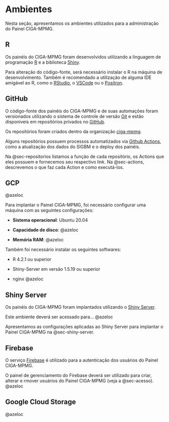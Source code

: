 # Ambientes

Nesta seção, apresentamos os ambientes utilizados para a administração do Painel CIGA-MPMG.

## R

Os painéis do CIGA-MPMG foram desenvolvidos utilizando a linguagem de programação [R](https://www.r-project.org/) e a biblioteca [Shiny](https://shiny.posit.co/).

Para alteração do código-fonte, será necessário instalar o R na máquina de desenvolvimento. Também é recomendado a utilização de alguma IDE amigável ao R, como o [RStudio](https://posit.co/download/rstudio-desktop/), o [VSCode](https://code.visualstudio.com/) ou o [Positron](https://positron.posit.co/).

## GitHub

O código-fonte dos painéis do CIGA-MPMG e de suas automações foram versionados utilizando o sistema de controle de versão [Git](https://git-scm.com/) e estão disponíveis em repositórios privados no [GitHub](https://github.com/).

Os repositórios foram criados dentro da organização [ciga-mpmg](https://github.com/ciga-mpmg).

Alguns repositórios possuem processos automatizados via [Github Actions](https://github.com/features/actions), como a atualização dos dados do SIGBM e o deploy dos painéis.

Na @sec-repositorios listamos a função de cada repositório, os Actions que eles possuem e fornecemos seu respectivo link. Na @sec-actions, descrevemos o que faz cada Action e como executá-los.

## GCP

@azeloc

Para implantar o Painel CIGA-MPMG, foi necessário configurar uma máquina com as seguintes configurações:

-   **Sistema operacional**: Ubuntu 20.04

-   **Capacidade de disco**: @azeloc

-   **Memória RAM**: @azeloc

Também foi necessário instalar os seguintes softwares:

-   R 4.2.1 ou superior

-   Shiny-Server em versão 1.5.19 ou superior

-   nginx @azeloc

## Shiny Server

Os painéis do CIGA-MPMG foram implantados utilizando o [Shiny Server](https://posit.co/products/open-source/shiny-server/).

Este ambiente deverá ser acessado para... @azeloc

Apresentamos as configurações aplicadas ao Shiny Server para implantar o Painel CIGA-MPMG na @sec-shiny-server.

## Firebase

O serviço [Firebase](https://firebase.google.com) é utilizado para a autenticação dos usuários do Painel CIGA-MPMG.

O painel de gerenciamento do Firebase deverá ser utilizado para criar, alterar e rmover usuários do Painel CIGA-MPMG (veja a @sec-acesso). @azeloc


## Google Cloud Storage

@azeloc